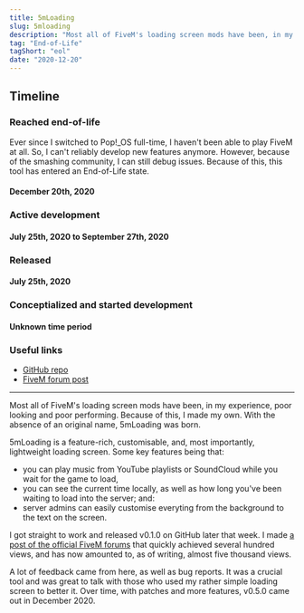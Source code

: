 ```yaml
---
title: 5mLoading
slug: 5mloading
description: "Most all of FiveM's loading screen mods have been, in my experience, poor looking and poor performing. Because of this, I made my own."
tag: "End-of-Life"
tagShort: "eol"
date: "2020-12-20"
---
```


<h2>Timeline</h2>
<section id="timeline">
  <section className="eol">
    <h3>Reached end-of-life</h3>
    <p>
      Ever since I switched to Pop!_OS full-time, I haven&apos;t been able to play FiveM at all. So, I can&apos;t reliably develop new features anymore. However, because of the smashing community, I can still debug issues. Because of this, this tool has entered an End-of-Life state.
    </p>
    <h4 className="minor">December 20th, 2020</h4>
  </section>
  <section className="active">
    <h3>Active development</h3>
    <h4 className="minor">July 25th, 2020 to September 27th, 2020</h4>
  </section>
  <section className="released">
    <h3>Released</h3>
    <h4 className="minor">July 25th, 2020</h4>
  </section>
  <section className="progress">
    <h3>Conceptialized and started development</h3>
    <h4 className="minor">Unknown time period</h4>
  </section>
</section>

### Useful links
- [GitHub repo](https://github.com/doamatto/5m_loading)
- [FiveM forum post](https://forum.cfx.re/t/release-5mloading-yet-another-loading-screen/1459768)

---

Most all of FiveM's loading screen mods have been, in my experience, poor looking and poor performing. Because of this, I made my own. With the absence of an original name, 5mLoading was born.

5mLoading is a feature-rich, customisable, and, most importantly, lightweight loading screen. Some key features being that:
- you can play music from YouTube playlists or SoundCloud while you wait for the game to load,
- you can see the current time locally, as well as how long you've been waiting to load into the server; and:
- server admins can easily customise everyting from the background to the text on the screen.

I got straight to work and released v0.1.0 on GitHub later that week. I made [a post of the official FiveM forums](https://forum.cfx.re/t/release-5mloading-yet-another-loading-screen/1459768) that quickly achieved several hundred views, and has now amounted to, as of writing, almost five thousand views.

A lot of feedback came from here, as well as bug reports. It was a crucial tool and was great to talk with those who used my rather simple loading screen to better it. Over time, with patches and more features, v0.5.0 came out in December 2020.
